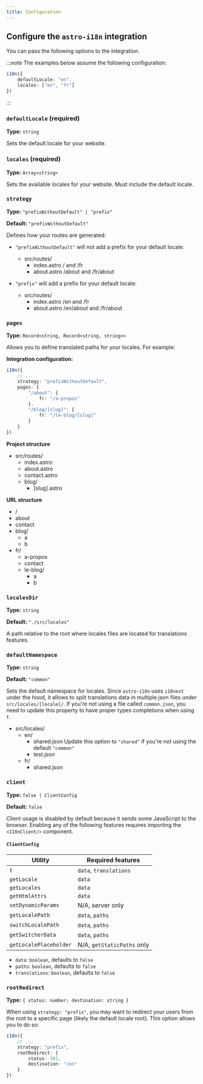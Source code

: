 ```yaml
---
title: Configuration
---
```



## Configure the `astro-i18n` integration

You can pass the following options to the integration.

:::note
The examples below assume the following configuration:

```ts showLineNumbers=false
i18n({
    defaultLocale: "en",
    locales: ["en", "fr"]
})
```
:::

### `defaultLocale` (required)

**Type:** `string`

Sets the default locale for your website.

### `locales` (required)

**Type:** `Array<string>`

Sets the available locales for your website. Must include the default locale.

### `strategy`

**Type:** `"prefixWithoutDefault" | "prefix"`

**Default:** `"prefixWithoutDefault"`

Defines how your routes are generated:
- `"prefixWithoutDefault"` will not add a prefix for your default locale:

    <FileTree>

    - src/routes/
        - index.astro / and /fr
        - about.astro /about and /fr/about

    </FileTree>

- `"prefix"` will add a prefix for your default locale:

    <FileTree>

    - src/routes/
        - index.astro /en and /fr
        - about.astro /en/about and /fr/about

    </FileTree>

### `pages`

**Type:** `Record<string, Record<string, string>>`

Allows you to define translated paths for your locales. For example:

**Integration configuration:**

```ts
i18n({
    // ...
    strategy: "prefixWithoutDefault",
    pages: {
        "/about": {
            fr: "/a-propos"
        },
        "/blog/[slug]": {
            fr: "/le-blog/[slug]"
        }
    }
})
```

**Project structure**

<FileTree>

- src/routes/
    - index.astro
    - about.astro
    - contact.astro
    - blog/
        - [slug].astro

</FileTree>

**URL structure**

<FileTree>

- /
- about
- contact
- blog/
    - a
    - b
- fr/
    - a-propos
    - contact
    - le-blog/
        - a
        - b

</FileTree>

### `localesDir`

**Type:** `string`

**Default:** `"./src/locales"`

A path relative to the root where locales files are located for translations features.

### `defaultNamespace`

**Type:** `string`

**Default:** `"common"`

Sets the default namespace for locales. Since `astro-i18n` uses `i18next` under the hood, it allows to split
translations data in multiple json files under `src/locales/[locale]/`. If you're not using a file called `common.json`,
you need to update this property to have proper types completions when using `t`.

<FileTree>

- src/locales/
    - en/
        - shared.json Update this option to `"shared"` if you're not using the default `"common"`
        - test.json
    - fr/
        - shared.json

</FileTree>

### `client`

**Type:** `false | ClientConfig`

**Default:** `false`

Client usage is disabled by default because it sends some JavaScript to the browser.
Enabling any of the following features requires importing the `<I18nClient/>` component.

#### `ClientConfig`

| Utility                | Required features          |
|------------------------|----------------------------|
| `t`                    | `data`, `translations`     |
| `getLocale`            | `data`                     |
| `getLocales`           | `data`                     |
| `getHtmlAttrs`         | `data`                     |
| `setDynamicParams`     | N/A, server only           |
| `getLocalePath`        | `data`, `paths`            |
| `switchLocalePath`     | `data`, `paths`            |
| `getSwitcherData`      | `data`, `paths`            |
| `getLocalePlaceholder` | N/A, `getStaticPaths` only |

- `data`: `boolean`, defaults to `false`
- `paths`: `boolean`, defaults to `false`
- `translations`: `boolean`, defaults to `false`

### `rootRedirect`

**Type:** `{ status: number; destination: string }`

When using `strategy: "prefix"`, you may want to redirect your users from the root
to a specific page (likely the default locale root). This option allows you to do so:

```ts
i18n({
    // ...
    strategy: "prefix",
    rootRedirect: {
        status: 301,
        destination: "/en"
    }
})
```